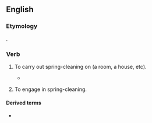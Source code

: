 {{also|spring clean}}
==English==

===Etymology===
{{back-form|en|spring-cleaning}}.

===Verb===
{{en-verb}}

# {{lb|en|transitive}} To carry out spring-cleaning on (a room, a house, etc).
#* {{quote-book|1=en|year=1908|author=Kenneth Grahame|authorlink=Kenneth Grahame|title={{w|The Wind in the Willows}}|publisher=Charles Scribner's Sons|location=New York|page=1|passage=The Mole had been working very hard all the morning, '''spring-cleaning''' his little home.}}
# {{lb|en|intransitive}} To engage in spring-cleaning.

====Derived terms====
* {{l|en|spring-cleaner}}